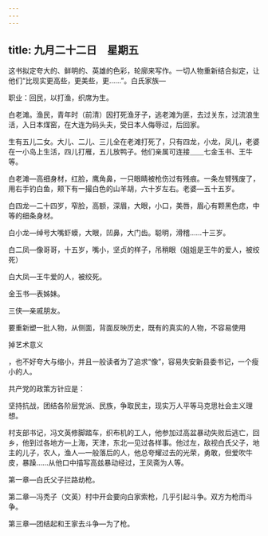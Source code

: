 ```yaml
---
---
---
```

title: 九月二十二日　星期五
---




这书拟定夸大的、鲜明的、英雄的色彩，轮廓来写作。一切人物重新结合拟定，让他们“比现实更高些，更美些，更……”。白氏家族―

职业：回民，以打渔，织席为生。

白老滩。渔民，青年时（前清）因打死渔牙子，逃老滩为匪，去过关东，过流浪生活，入日本煤窑，在大连为码头夫，受日本人侮辱过，后回家。

生有五儿二女。大儿、二儿、三儿全在老滩打死了，只有四龙，小龙，凤儿，老婆在一小岛上生活，四儿打雁，五儿放鸭子。他们亲属可连接＿＿七金玉书、王牛等。

白老滩―高细身材，红脸，鹰角鼻，一只眼睛被枪伤过有残痕。一条左臂残废了，用右手钓白鱼，颊下有一撮白色的山羊胡，六十岁左右。老婆―五十五岁。

白四龙―二十四岁，窄脸，高额，深眉，大眼，小口，美唇，眉心有颗黑色痣，中等的细条身材。

白小龙―绰号大嘴虾蟆，大眼，凹鼻，大门齿。聪明，滑稽……十三岁。

白二凤―像哥哥，十五岁，嘴小，坚贞的样子，吊稍眼（姐姐是王牛的爱人，被绞死）

白大凤―王牛爱的人，被绞死。

金玉书―表姊妹。

三侠―亲戚朋友。

要重新塑一批人物，从侧面，背面反映历史，既有的真实的人物，不容易使用

掉艺术意义

，也不好夸大与缩小，并且一般读者为了追求“像”，容易失安新县委书记，一个瘦小的人。

共产党的政策方针应是：

坚持抗战，团结各阶层党派、民族，争取民主，现实万人平等马克思社会主义理想。

村支部书记，冯文英修脚踏车，织布机的工人，他参加过高盆暴动失败后逃亡，回乡，他到过各地方―上海，天津，东北―见过各样事。他过左，敌视白氏父子，地主的儿子，农人，渔人―一般落后的人，他总夸耀过去的光荣，勇敢，但爱吹牛皮，暴躁……从他口中描写高兹暴动经过，王凤斋为人等。

第一章―白氏父子拦路劫枪。

第二章―冯秃子（文英）村中开会要向白家索枪，几乎引起斗争。双方为枪而斗争。

第三章―团结起和王家去斗争―为了枪。